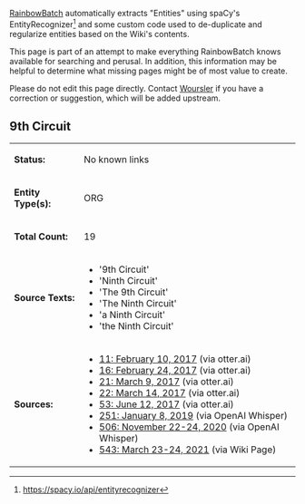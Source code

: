 [[User:RainbowBatch | RainbowBatch]] automatically extracts "Entities" using spaCy's EntityRecognizer<ref>https://spacy.io/api/entityrecognizer</ref> and some custom code used to de-duplicate and regularize entities based on the Wiki's contents.

This page is part of an attempt to make everything RainbowBatch knows available for searching and perusal. In addition, this information may be helpful to determine what missing pages might be of most value to create.

Please do not edit this page directly. Contact [[User:Woursler | Woursler]] if you have a correction or suggestion, which will be added upstream.

==9th Circuit==
{| class="fandom-table"
|'''Status:'''
|No known links
|-
|'''Entity Type(s):'''
|ORG
|-
|'''Total Count:'''
|19
|-
|'''Source Texts:'''
|

*'9th Circuit'
*'Ninth Circuit'
*'The 9th Circuit'
*'The Ninth Circuit'
*'a Ninth Circuit'
*'the Ninth Circuit'

|-
|'''Sources:'''
|

*[[11: February 10, 2017]] (via otter.ai)
*[[16: February 24, 2017]] (via otter.ai)
*[[21: March 9, 2017]] (via otter.ai)
*[[22: March 14, 2017]] (via otter.ai)
*[[53: June 12, 2017]] (via otter.ai)
*[[251: January 8, 2019]] (via OpenAI Whisper)
*[[506: November 22-24, 2020]] (via OpenAI Whisper)
*[[543: March 23-24, 2021]] (via Wiki Page)

|}
